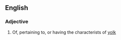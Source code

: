 ==English==

===Adjective===
{{en-adj|yolkier|yolkiest}}

# Of, pertaining to, or having the characterists of [[yolk]]